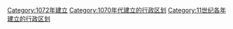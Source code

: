 {{Cat topic in year| topic=建立的行政区划|year=1072}}
[[Category:1072年建立|Category:1072年建立]]
[[Category:1070年代建立的行政区划|Category:1070年代建立的行政区划]]
[[Category:11世纪各年建立的行政区划|Category:11世纪各年建立的行政区划]]